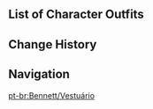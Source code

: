 {{CharacterTabs}}

==List of Character Outfits==
{{Outfits by Category Table|Bennett Outfits|nocharacter=1}}

==Change History==
{{Change History|1.0}}

==Navigation==
{{Character Navbox|link type=outfits}}
[[pt-br:Bennett/Vestuário]]